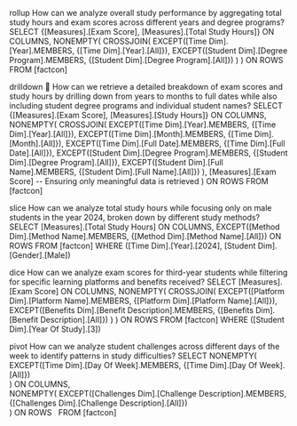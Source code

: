 rollup
How can we analyze overall study performance by aggregating total study hours and exam scores across different years and degree programs?
SELECT 
  {[Measures].[Exam Score], [Measures].[Total Study Hours]} ON COLUMNS,
  NONEMPTY(
    CROSSJOIN(
      EXCEPT([Time Dim].[Year].MEMBERS, {[Time Dim].[Year].[All]}),
      EXCEPT([Student Dim].[Degree Program].MEMBERS, {[Student Dim].[Degree Program].[All]})
    )
  ) ON ROWS
FROM [factcon]

drilldown
🔹 How can we retrieve a detailed breakdown of exam scores and study hours by drilling down from years to months to full dates while also including student degree programs and individual student names?
SELECT 
  {[Measures].[Exam Score], [Measures].[Study Hours]} ON COLUMNS,
  NONEMPTY(
    CROSSJOIN(
      EXCEPT([Time Dim].[Year].MEMBERS, {[Time Dim].[Year].[All]}),
      EXCEPT([Time Dim].[Month].MEMBERS, {[Time Dim].[Month].[All]}),
      EXCEPT([Time Dim].[Full Date].MEMBERS, {[Time Dim].[Full Date].[All]}),
      EXCEPT([Student Dim].[Degree Program].MEMBERS, {[Student Dim].[Degree Program].[All]}),
      EXCEPT([Student Dim].[Full Name].MEMBERS, {[Student Dim].[Full Name].[All]})
    ), 
  [Measures].[Exam Score]  -- Ensuring only meaningful data is retrieved
  ) ON ROWS
FROM [factcon]

slice
How can we analyze total study hours while focusing only on male students in the year 2024, broken down by different study methods?
SELECT 
  [Measures].[Total Study Hours] ON COLUMNS,
  EXCEPT([Method Dim].[Method Name].MEMBERS, {[Method Dim].[Method Name].[All]}) ON ROWS
FROM [factcon]
WHERE ([Time Dim].[Year].[2024], [Student Dim].[Gender].[Male])

dice
How can we analyze exam scores for third-year students while filtering for specific learning platforms and benefits received?
SELECT 
  [Measures].[Exam Score] ON COLUMNS,
  NONEMPTY(
    CROSSJOIN(
      EXCEPT([Platform Dim].[Platform Name].MEMBERS, {[Platform Dim].[Platform Name].[All]}),
      EXCEPT([Benefits Dim].[Benefit Description].MEMBERS, {[Benefits Dim].[Benefit Description].[All]})
    )
  ) ON ROWS
FROM [factcon]
WHERE ([Student Dim].[Year Of Study].[3])

pivot
How can we analyze student challenges across different days of the week to identify patterns in study difficulties?
SELECT 
  NONEMPTY(
    EXCEPT([Time Dim].[Day Of Week].MEMBERS, {[Time Dim].[Day Of Week].[All]})  
  ) ON COLUMNS,  
  NONEMPTY(
    EXCEPT([Challenges Dim].[Challenge Description].MEMBERS, {[Challenges Dim].[Challenge Description].[All]})  
  ) ON ROWS  
FROM [factcon]